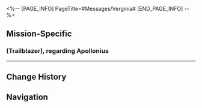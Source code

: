 <%-- [PAGE_INFO]
PageTitle=#Messages/Verginia#
[END_PAGE_INFO] --%>
{{Messages Infobox
|id        = 199
|image     = NPC Verginia Icon.png
|type      = NPC
|sender    = Verginia
|signature = ''Heroic Saga of Flame-Chase'' is in progress~
|faction   = Amphoreus
}}

==Mission-Specific==
===(Trailblazer), regarding Apollonius===
{{Messages
|start_condition = 
|text =
:'''Verginia:''' (Trailblazer), regarding Apollonius
:{Choice} I couldn't find him
::'''(Trailblazer):''' Sorry, I couldn't find him
:{Choice} Maybe let's stop looking
::'''(Trailblazer):''' Maybe... we should just stop looking
::'''(Trailblazer):''' Perhaps he has something of his own he's busy with
:'''Verginia:''' No, please
:'''Verginia:''' I type rather slowly. What I mean is
:'''Verginia:''' We have found Apollonius. You can return to the feast
}}
----

==Change History==
{{Change History|3.5}}

==Navigation==
{{Messages Navbox}}